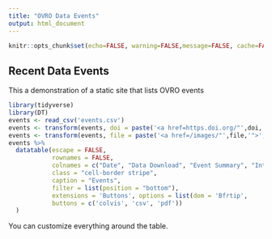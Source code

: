 ```yaml
---
title: "OVRO Data Events"
output: html_document
---
```


```r
knitr::opts_chunk$set(echo=FALSE, warning=FALSE,message=FALSE, cache=FALSE)
```

## Recent Data Events

This a demonstration of a static site that lists OVRO events




```r
library(tidyverse)
library(DT)
events <- read_csv('events.csv')
events <- transform(events, doi = paste('<a href=https.doi.org/"',doi,'">',doi,'</a>'))
events <- transform(events, file = paste('<a href=/images/"',file,'">',file,'</a>'))
events %>%
  datatable(escape = FALSE,
            rownames = FALSE, 
            colnames = c("Date", "Data Download", "Event Summary", "Intensity", "Duration"),
            class = "cell-border stripe", 
            caption = "Events",
            filter = list(position = "bottom"),
            extensions = 'Buttons', options = list(dom = 'Bfrtip',
            buttons = c('colvis', 'csv', 'pdf'))
  )

```

You can customize everything around the table.